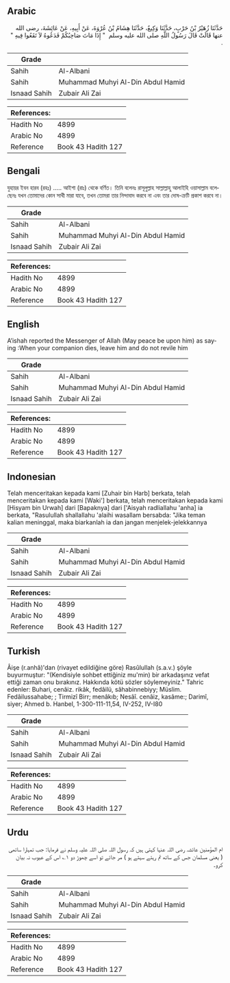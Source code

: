 ## Arabic


<div dir="rtl" lang="ar" style={{fontSize:'larger',backgroundColor:'#f8f9fa',padding:20}}>
حَدَّثَنَا زُهَيْرُ بْنُ حَرْبٍ، حَدَّثَنَا وَكِيعٌ، حَدَّثَنَا هِشَامُ بْنُ عُرْوَةَ، عَنْ أَبِيهِ، عَنْ عَائِشَةَ، رضى الله عنها قَالَتْ قَالَ رَسُولُ اللَّهِ صلى الله عليه وسلم ‏ "‏ إِذَا مَاتَ صَاحِبُكُمْ فَدَعُوهُ لاَ تَقَعُوا فِيهِ ‏"‏ ‏.‏
</div>
<div style={{backgroundColor:'#f8f9fa',padding:20, marginBottom: 10}}><table> <thead> <tr> <th>Grade</th> <th></th> </tr> </thead> <tbody> <tr><td>Sahih</td><td>Al-Albani</td></tr><tr><td>Sahih</td><td>Muhammad Muhyi Al-Din Abdul Hamid</td></tr><tr><td>Isnaad Sahih</td><td>Zubair Ali Zai</td></tr></tbody></table><table> <thead> <tr> <th>References:</th> <th></th> </tr> </thead> <tbody><tr><td>Hadith No</td><td>4899</td></tr><tr><td>Arabic No</td><td>4899</td></tr><tr><td>Reference</td><td>Book 43 Hadith 127</td></tr></tbody></table></div>

## Bengali


<div dir="ltr" lang="bn" style={{fontSize:'larger',backgroundColor:'#f8f9fa',padding:20}}>
যুহায়র ইবন হারব (রহঃ) ..... আইশা (রাঃ) থেকে বর্ণিত। তিনি বলেনঃ রাসূলুল্লাহ সাল্লাল্লাহু আলাইহি ওয়াসাল্লাম বলেছেনঃ যখন তোমাদের কোন সাথী মারা যাবে, তখন তোমরা তার নিন্দাবাদ করবে না এবং তার দোষ-ক্রটি প্রকাশ করবে না।
</div>
<div style={{backgroundColor:'#f8f9fa',padding:20, marginBottom: 10}}><table> <thead> <tr> <th>Grade</th> <th></th> </tr> </thead> <tbody> <tr><td>Sahih</td><td>Al-Albani</td></tr><tr><td>Sahih</td><td>Muhammad Muhyi Al-Din Abdul Hamid</td></tr><tr><td>Isnaad Sahih</td><td>Zubair Ali Zai</td></tr></tbody></table><table> <thead> <tr> <th>References:</th> <th></th> </tr> </thead> <tbody><tr><td>Hadith No</td><td>4899</td></tr><tr><td>Arabic No</td><td>4899</td></tr><tr><td>Reference</td><td>Book 43 Hadith 127</td></tr></tbody></table></div>

## English


<div dir="ltr" lang="en" style={{fontSize:'larger',backgroundColor:'#f8f9fa',padding:20}}>
A’ishah reported the Messenger of Allah (May peace be upon him) as saying :When your companion dies, leave him and do not revile him
</div>
<div style={{backgroundColor:'#f8f9fa',padding:20, marginBottom: 10}}><table> <thead> <tr> <th>Grade</th> <th></th> </tr> </thead> <tbody> <tr><td>Sahih</td><td>Al-Albani</td></tr><tr><td>Sahih</td><td>Muhammad Muhyi Al-Din Abdul Hamid</td></tr><tr><td>Isnaad Sahih</td><td>Zubair Ali Zai</td></tr></tbody></table><table> <thead> <tr> <th>References:</th> <th></th> </tr> </thead> <tbody><tr><td>Hadith No</td><td>4899</td></tr><tr><td>Arabic No</td><td>4899</td></tr><tr><td>Reference</td><td>Book 43 Hadith 127</td></tr></tbody></table></div>

## Indonesian


<div dir="ltr" lang="id" style={{fontSize:'larger',backgroundColor:'#f8f9fa',padding:20}}>
Telah menceritakan kepada kami [Zuhair bin Harb] berkata, telah menceritakan kepada kami [Waki'] berkata, telah menceritakan kepada kami [Hisyam bin Urwah] dari [Bapaknya] dari ['Aisyah radliallahu 'anha] ia berkata, "Rasulullah shallallahu 'alaihi wasallam bersabda: "Jika teman kalian meninggal, maka biarkanlah ia dan jangan menjelek-jelekkannya
</div>
<div style={{backgroundColor:'#f8f9fa',padding:20, marginBottom: 10}}><table> <thead> <tr> <th>Grade</th> <th></th> </tr> </thead> <tbody> <tr><td>Sahih</td><td>Al-Albani</td></tr><tr><td>Sahih</td><td>Muhammad Muhyi Al-Din Abdul Hamid</td></tr><tr><td>Isnaad Sahih</td><td>Zubair Ali Zai</td></tr></tbody></table><table> <thead> <tr> <th>References:</th> <th></th> </tr> </thead> <tbody><tr><td>Hadith No</td><td>4899</td></tr><tr><td>Arabic No</td><td>4899</td></tr><tr><td>Reference</td><td>Book 43 Hadith 127</td></tr></tbody></table></div>

## Turkish


<div dir="ltr" lang="tr" style={{fontSize:'larger',backgroundColor:'#f8f9fa',padding:20}}>
Âişe (r.anhâ)'dan (rivayet edildiğine göre) Rasûlullah (s.a.v.) şöyle buyurmuştur: "(Kendisiyle sohbet ettiğiniz mu'min) bir arkadaşınız vefat ettiği zaman onu bırakınız. Hakkında kötü sözler söylemeyiniz." Tahric edenler: Buhari, cenâiz. rikâk, fedâilü, sâhabinnebiyy; Müslim. Fedâilussahabe; ; Tirmizî Birr; menâkıb; Nesâî. cenâiz, kasâme:; Darimî, siyer; Ahmed b. Hanbel, 1-300-111-11,54, IV-252, IV-I80
</div>
<div style={{backgroundColor:'#f8f9fa',padding:20, marginBottom: 10}}><table> <thead> <tr> <th>Grade</th> <th></th> </tr> </thead> <tbody> <tr><td>Sahih</td><td>Al-Albani</td></tr><tr><td>Sahih</td><td>Muhammad Muhyi Al-Din Abdul Hamid</td></tr><tr><td>Isnaad Sahih</td><td>Zubair Ali Zai</td></tr></tbody></table><table> <thead> <tr> <th>References:</th> <th></th> </tr> </thead> <tbody><tr><td>Hadith No</td><td>4899</td></tr><tr><td>Arabic No</td><td>4899</td></tr><tr><td>Reference</td><td>Book 43 Hadith 127</td></tr></tbody></table></div>

## Urdu


<div dir="rtl" lang="ur" style={{fontSize:'larger',backgroundColor:'#f8f9fa',padding:20}}>
ام المؤمنین عائشہ رضی اللہ عنہا کہتی ہیں کہ رسول اللہ صلی اللہ علیہ وسلم نے فرمایا: جب تمہارا ساتھی ( یعنی مسلمان جس کے ساتھ تم رہتے سہتے ہو ) مر جائے تو اسے چھوڑ دو ۱؎ اس کے عیوب نہ بیان کرو۔
</div>
<div style={{backgroundColor:'#f8f9fa',padding:20, marginBottom: 10}}><table> <thead> <tr> <th>Grade</th> <th></th> </tr> </thead> <tbody> <tr><td>Sahih</td><td>Al-Albani</td></tr><tr><td>Sahih</td><td>Muhammad Muhyi Al-Din Abdul Hamid</td></tr><tr><td>Isnaad Sahih</td><td>Zubair Ali Zai</td></tr></tbody></table><table> <thead> <tr> <th>References:</th> <th></th> </tr> </thead> <tbody><tr><td>Hadith No</td><td>4899</td></tr><tr><td>Arabic No</td><td>4899</td></tr><tr><td>Reference</td><td>Book 43 Hadith 127</td></tr></tbody></table></div>
